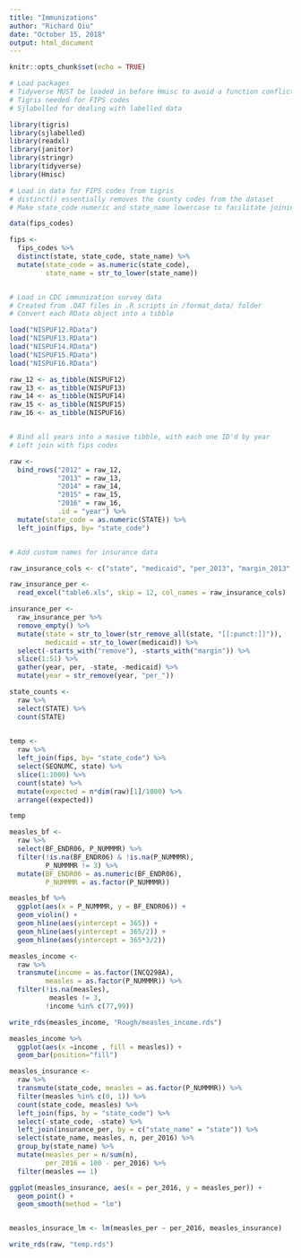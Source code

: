 ```yaml
---
title: "Immunizations"
author: "Richard Qiu"
date: "October 15, 2018"
output: html_document
---
```


```r
knitr::opts_chunk$set(echo = TRUE)

# Load packages
# Tidyverse MUST be loaded in before Hmisc to avoid a function conflict with importing the data
# Tigris needed for FIPS codes
# Sjlabelled for dealing with labelled data

library(tigris)
library(sjlabelled)
library(readxl)
library(janitor)
library(stringr)
library(tidyverse)
library(Hmisc)

# Load in data for FIPS codes from tigris
# distinct() essentially removes the county codes from the dataset
# Make state_code numeric and state_name lowercase to facilitate joining with other data

data(fips_codes)

fips <- 
  fips_codes %>% 
  distinct(state, state_code, state_name) %>%
  mutate(state_code = as.numeric(state_code),
         state_name = str_to_lower(state_name))


# Load in CDC immunization survey data
# Created from .DAT files in .R scripts in /format_data/ folder
# Convert each RData object into a tibble

load("NISPUF12.RData")
load("NISPUF13.RData")
load("NISPUF14.RData")
load("NISPUF15.RData")
load("NISPUF16.RData")

raw_12 <- as_tibble(NISPUF12)
raw_13 <- as_tibble(NISPUF13)
raw_14 <- as_tibble(NISPUF14)
raw_15 <- as_tibble(NISPUF15)
raw_16 <- as_tibble(NISPUF16)


# Bind all years into a masive tibble, with each one ID'd by year
# Left join with fips codes

raw <- 
  bind_rows("2012" = raw_12,
            "2013" = raw_13,
            "2014" = raw_14,
            "2015" = raw_15,
            "2016" = raw_16,
            .id = "year") %>% 
  mutate(state_code = as.numeric(STATE)) %>% 
  left_join(fips, by= "state_code")


# Add custom names for insurance data

raw_insurance_cols <- c("state", "medicaid", "per_2013", "margin_2013", "per_2014", "margin_2014", "per_2015", "margin_2015", "per_2016", "margin_2016", "remove_1", "remove_2", "remove_3", "remove_4")

raw_insurance_per <- 
  read_excel("table6.xls", skip = 12, col_names = raw_insurance_cols) 

insurance_per <- 
  raw_insurance_per %>% 
  remove_empty() %>% 
  mutate(state = str_to_lower(str_remove_all(state, "[[:punct:]]")),
         medicaid = str_to_lower(medicaid)) %>% 
  select(-starts_with("remove"), -starts_with("margin")) %>% 
  slice(1:51) %>% 
  gather(year, per, -state, -medicaid) %>% 
  mutate(year = str_remove(year, "per_"))
```



```r
state_counts <-
  raw %>% 
  select(STATE) %>% 
  count(STATE)
  

```



```r

temp <-
  raw %>%
  left_join(fips, by= "state_code") %>% 
  select(SEQNUMC, state) %>%
  slice(1:1000) %>%
  count(state) %>%
  mutate(expected = n*dim(raw)[1]/1000) %>% 
  arrange((expected))

temp
```

```r
measles_bf <-
  raw %>%
  select(BF_ENDR06, P_NUMMMR) %>% 
  filter(!is.na(BF_ENDR06) & !is.na(P_NUMMMR),
         P_NUMMMR != 3) %>% 
  mutate(BF_ENDR06 = as.numeric(BF_ENDR06),
         P_NUMMMR = as.factor(P_NUMMMR))

measles_bf %>% 
  ggplot(aes(x = P_NUMMMR, y = BF_ENDR06)) +
  geom_violin() + 
  geom_hline(aes(yintercept = 365)) +
  geom_hline(aes(yintercept = 365/2)) +
  geom_hline(aes(yintercept = 365*3/2))

```


```r
measles_income <-
  raw %>% 
  transmute(income = as.factor(INCQ298A),
         measles = as.factor(P_NUMMMR)) %>% 
  filter(!is.na(measles), 
          measles != 3,
         !income %in% c(77,99))

write_rds(measles_income, "Rough/measles_income.rds")

measles_income %>% 
  ggplot(aes(x =income , fill = measles)) +
  geom_bar(position="fill")
```

```r
measles_insurance <-
  raw %>% 
  transmute(state_code, measles = as.factor(P_NUMMMR)) %>% 
  filter(measles %in% c(0, 1)) %>% 
  count(state_code, measles) %>% 
  left_join(fips, by = "state_code") %>% 
  select(-state_code, -state) %>% 
  left_join(insurance_per, by = c("state_name" = "state")) %>% 
  select(state_name, measles, n, per_2016) %>% 
  group_by(state_name) %>% 
  mutate(measles_per = n/sum(n),
         per_2016 = 100 - per_2016) %>% 
  filter(measles == 1)

ggplot(measles_insurance, aes(x = per_2016, y = measles_per)) +
  geom_point() +
  geom_smooth(method = "lm")


measles_insurace_lm <- lm(measles_per ~ per_2016, measles_insurance)
```


```r
write_rds(raw, "temp.rds")
```




